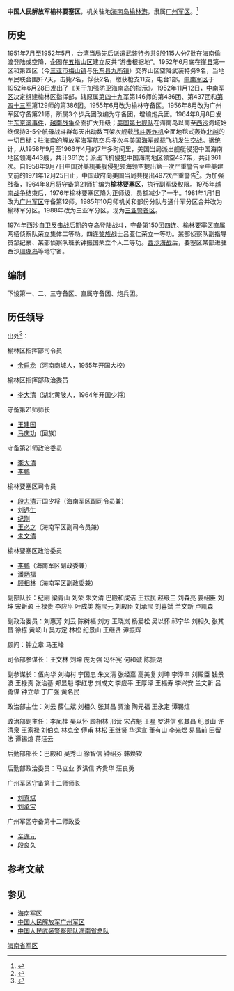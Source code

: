 {{Infobox Military Unit
|unit_name=中国人民解放军榆林要塞区
|image=[[File:People's_Liberation_Army_Flag_of_the_People's_Republic_of_China.svg|120px]]
|caption=中国人民解放军军旗
|dates=1950年至今 
|country={{PRC}}
|command_structure= 
|branch=
|type=副军级
|role=
|allegiance={{CPC}}
|size=
|garrison=[[榆林港|榆林港]]
|current_commander= 
|current_commander_label= 司令员
|ceremonial_chief= 
|ceremonial_chief_label=政治委员
|colonel_of_the_regiment=
|nickname=
|motto=
|colors=
|march=
|mascot=
|battles=
|notable_commanders=
|anniversaries=
}}

'''中国人民解放军榆林要塞区'''，机关驻地[[海南岛|海南岛]][[榆林港|榆林港]]，隶属[[广州军区|广州军区]]。<ref>{{Cite web |url=http://www.hnszw.org.cn/data/news/2014/10/74493/ |title=蓝文新：“守卫榆林港三十五载——榆林要塞区纪事”，《榆亚别集》，海南省史志网。 |access-date=2021-03-13 |archive-date=2016-02-12 |archive-url=https://web.archive.org/web/20160212141955/http://www.hnszw.org.cn/data/news/2014/10/74493/ |dead-url=yes }}</ref>

==历史==
1951年7月至1952年5月，台湾当局先后派遣武装特务共9股115人分7批在海南偷渡登陆或空降，企图在[[五指山|五指山区]]建立反共“游击根据地”。1952年6月底在[[崖县|崖县]]第一区和第四区（今[[三亚市|三亚市]][[梅山镇|梅山镇]]与[[乐东县|乐东县]][[九所镇|九所镇]]）交界山区空降武装特务9名，当地军民联合围歼7天，击毙7名，俘获2名，缴获枪支11支，电台1部。[[中南军区|中南军区]]于1952年6月28日发出了《关于加强防卫海南岛的指示》。1952年11月12日，[[中南军区|中南军区]]决定组建榆林区指挥部，辖原属[[中国人民解放军第四十九军|第四十九军]]第146师的第436团、第437团和[[中国人民解放军第四十三军|第四十三军]]第129师的第386团。1955年6月改为榆林守备区。1956年8月改为广州军区守备第21师，所属3个步兵团改编为守备团，增编炮兵团。1964年8月8日发生[[东京湾事件|东京湾事件]]，[[越南战争|越南战争]]全面扩大升级；[[美国第七舰队|美国第七舰队]]在海南岛以南至[[西沙|西沙]]海域始终保持3-5个航母战斗群每天出动数百架次舰载[[战斗轰炸机|战斗轰炸机]]全面地毯式轰炸[[北越|北越]]的一切目标；驻海南的解放军海军航空兵多次与美国海军舰载飞机发生空战。据统计，从1958年9月至1966年4月的7年多时间里，美国当局派出舰艇侵犯中国海南地区领海443艘，共计361次；派出飞机侵犯中国海南地区领空487架，共计361次。自1958年9月7日中国对美机美舰侵犯领海领空提出第一次严重警告至中美建交前的1971年12月25日止，中国政府向美国当局共提出497次严重警告<ref>{{Cite web |url=http://www.hnszw.org.cn/xiangqing.php?ID=43665 |title=《海南省志·西南中沙群岛志》 第三篇 开发治理 第三章 南海及诸岛主权的捍卫 第二节 捍卫南海主权的斗争，发表于海南省史志网 |access-date=2021-03-13 |archive-date=2018-02-10 |archive-url=https://web.archive.org/web/20180210224219/http://www.hnszw.org.cn/xiangqing.php?ID=43665 |dead-url=no }}</ref>。为加强战备，1964年8月将守备第21师扩编为'''榆林要塞区'''，执行副军级权限。1975年[[越南战争|越南战争]]结束后，1976年榆林要塞区降为正师级，员额减少了一半。1981年1月1日改为[[广州军区|广州军区]]守备第12师。1985年10月师机关和部份分队与通什军分区合并改为榆林军分区。1988年改为三亚军分区，现为[[三亚警备区|三亚警备区]]。

1974年[[西沙自卫反击战|西沙自卫反击战]]后期的夺岛登陆战斗，守备第150团四连、榆林要塞区直属两栖侦察队荣立集体二等功。四连[[黎族|黎族]]战士吕亚仁荣立一等功。某部侦察队副指导员邹纪豪、某部侦察队班长钟振国荣立个人二等功。[[西沙海战|西沙海战]]后，要塞区某部进驻西沙[[珊瑚岛_(西沙群岛)|珊瑚岛]]等地守备。

==编制==
下设第一、二、三守备区、直属守备团、炮兵团。
==历任领导== 
出处<ref>{{Cite web |url=http://www.hnszw.org.cn/xiangqing.php?ID=46605 |title=《海南省志·军事志》第二编 驻军及地方武装 第五章 中华人民共和国时期驻军第一节 陆军 发表于海南省史志网 |access-date=2021-03-13 |archive-date=2018-02-10 |archive-url=https://web.archive.org/web/20180210213815/http://www.hnszw.org.cn/xiangqing.php?ID=46605 |dead-url=yes }}</ref>：
{{col-begin}}
{{col-2}}
;榆林区指挥部司令员
*[[余启龙|余启龙]]（河南商城人，1955年开国大校）

;榆林区指挥部政治委员
*[[李大清|李大清]]（湖北黄陂人，1964年开国少将）
{{col-end}}
{{col-begin}}
{{col-2}}
;守备第21师师长
*[[王建国|王建国]]
*[[马庆功|马庆功]]（回族）

;守备第21师政治委员
*[[李大清_(1916年)|李大清]]
*[[李鹏|李鹏]]
{{col-end}}
{{col-begin}}
{{col-2}}
;榆林要塞区司令员
*[[段志清|段志清]]开国少将（海南军区副司令员兼）
* [[刘远生|刘远生]]
* [[纪刚|纪刚]]
* [[王必之|王必之]]（海南军区副司令员兼）
* [[朱文清|朱文清]]

;榆林要塞区政治委员
*[[李鹏|李鹏]]（海南军区副政委兼）
* [[潘炳福|潘炳福]]
* [[顾相林|顾相林]]（海南军区副政委兼）

;副部队长：纪刚  梁青山  刘荣  朱文清  巴殿和成洁  王兹民  赵级三  刘森亮  姜绍臣  刘坤  宋新盈  王禄贵  李应平  叶成美 施宝元  刘殿臣  刘承宝  刘喜斌  兰文新  卢凯森  

;副政治委员：刘惠芳  刘云  陈树福  刘方  王晓岚  杨爱松  吴以怀  祁宁华  刘相久  张其昌  徐栋  黄岐山  吴方定  林松  纪景山  王继贤  谭振辉  

;顾问：钟立章  马玉峰  

;司令部参谋长：王文林  刘坤  庞为强  冯怀宪  何和诚  陈振湖  

;副参谋长：伍向华  刘梅村  宁国忠  朱文清  张经嘉  高美复  刘坤  李泽丰  刘殿臣  钱景波  王禄责  张治基  郑显魁  李红忠  刘成文  李应平  王厚泽  王福寿  李兴安  兰文新  吕勇谋 钟立章  丁广强  黄名民  

;政治部主仕：刘云  薛仁斌  刘相久  张其昌  贾淦  陶元福  王永定  谭锡煊  

;政治部副主任：李凤桂  昊以怀  顾相林  邢营  宋占魁  王星  罗洪信  张其昌  纪景山  许清泉  王家禄  刘伯克  林克金  傅甫  林松  王继贤  华运宣  董有山  李光煜  易昌前  田留法  谭锡煊  蒋汪云  

;后勤部部长：巴殿和  吴秀山  徐智信  钟绍芬  韩焕钦  

;后勤部政治委员：马立业  罗洪信  齐贵华  汪良勇
{{col-end}}
{{col-begin}}
{{col-2}}
;广州军区守备第十二师师长
* [[刘喜斌|刘喜斌]]
* [[刘承宝|刘承宝]]

;广州军区守备第十二师政委
* [[辛连元|辛连元]]
* [[段良久|段良久]]
{{col-end}}
 
==参考文献==
{{Reflist|30em}}

== 参见 ==
{{Portal box|中华人民共和国|海南|军事}}
* [[海南军区|海南军区]]
* [[中国人民解放军广州军区|中国人民解放军广州军区]]
* [[中国人民武装警察部队海南省总队|中国人民武装警察部队海南省总队]]

[[Category:海南省军区|]]
